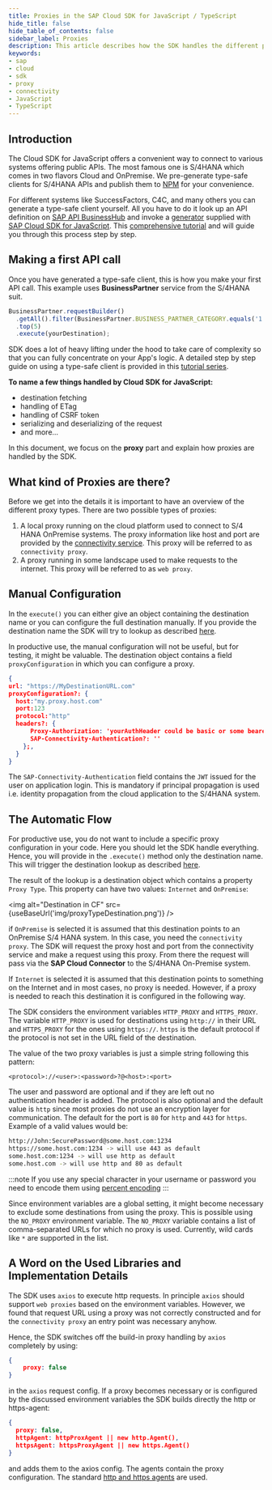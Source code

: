 ```yaml
---
title: Proxies in the SAP Cloud SDK for JavaScript / TypeScript
hide_title: false
hide_table_of_contents: false
sidebar_label: Proxies
description: This article describes how the SDK handles the different proxy options and how they are configured.
keywords:
- sap
- cloud
- sdk
- proxy
- connectivity
- JavaScript
- TypeScript
---
```



## Introduction ##

The Cloud SDK for JavaScript offers a convenient way to connect to various systems offering public APIs. The most famous one is S/4HANA which comes in two flavors Cloud and OnPremise. We pre-generate type-safe clients for S/4HANA APIs and publish them to [NPM](https://www.npmjs.com/search?q=%40sap%2Fcloud-sdk-vdm-*) for your convenience.

For different systems like SuccessFactors, C4C, and many others you can generate a type-safe client yourself. All you have to do it look up an API definition on [SAP API BusinessHub](https://api.sap.com/) and invoke a [generator](../odata/generate-typed-odata-v2-and-v4-client-for-javascript-and-typescript) supplied with [SAP Cloud SDK for JavaScript](https://github.com/SAP/cloud-sdk-js). This [comprehensive tutorial](https://developers.sap.com/tutorials/cloudsdk-js-generator.html) and will guide you through this process step by step.

## Making a first API call ##

Once you have generated a type-safe client, this is how you make your first API call. This example uses **BusinessPartner** service from the S/4HANA suit.

```js
BusinessPartner.requestBuilder()
  .getAll().filter(BusinessPartner.BUSINESS_PARTNER_CATEGORY.equals('1'))
  .top(5)
  .execute(yourDestination);
```

SDK does a lot of heavy lifting under the hood to take care of complexity so that you can fully concentrate on your App's logic. A detailed step by step guide on using a type-safe client is provided in this [tutorial series](https://developers.sap.com/group.s4sdk-js-cloud-foundry.html).

**To name a few things handled by Cloud SDK for JavaScript:**

- destination fetching
- handling of ETag
- handling of CSRF token
- serializing and deserializing of the request
- and more...

In this document, we focus on the **proxy** part and explain how proxies are handled by the SDK.

## What kind of Proxies are there? ##

Before we get into the details it is important to have an overview of the different proxy types.
There are two possible types of proxies:
1. A local proxy running on the cloud platform used to connect to S/4 HANA OnPremise systems.
The proxy information like host and port are provided by the [connectivity service](https://help.sap.com/viewer/cca91383641e40ffbe03bdc78f00f681/Cloud/en-US/daca64dacc6148fcb5c70ed86082ef91.html#loiodaca64dacc6148fcb5c70ed86082ef91__services).
This proxy will be referred to as `connectivity proxy`.
2. A proxy running in some landscape used to make requests to the internet.
This proxy will be referred to as `web proxy`.

## Manual Configuration ##

In the `execute()` you can either give an object containing the destination name or you can configure the full destination manually.
If you provide the destination name the SDK will try to lookup as described [here](destination.mdx).

In productive use, the manual configuration will not be useful, but for testing, it might be valuable.
The destination object contains a field `proxyConfiguration` in which you can configure a proxy.

```JSON
{
url: "https://MyDestinationURL.com"
proxyConfiguration?: {
  host:"my.proxy.host.com"
  port:123
  protocol:"http"
  headers?: {
      Proxy-Authorization: 'yourAuthHeader could be basic or some bearer token'
      SAP-Connectivity-Authentication?: ''
    };,
  }
}
```

The `SAP-Connectivity-Authentication` field contains the `JWT` issued for the user on application login. This is mandatory if principal propagation is used i.e. identity propagation from the cloud application to the S/4HANA system.

## The Automatic Flow ##

For productive use, you do not want to include a specific proxy configuration in your code.
Here you should let the SDK handle everything.
Hence, you will provide in the `.execute()` method only the destination name.
This will trigger the destination lookup as described [here](destination-js-sdk).

The result of the lookup is a destination object which contains a property `Proxy Type`.
This property can have two values: `Internet` and `OnPremise`:

<img alt="Destination in CF" src={useBaseUrl('img/proxyTypeDestination.png')} />

if `OnPremise` is selected it is assumed that this destination points to an OnPremise S/4 HANA system.
In this case, you need the `connectivity proxy`.
The SDK will request the proxy host and port from the connectivity service and make a request using this proxy.
From there the request will pass via the **SAP Cloud Connector** to the S/4HANA On-Premise system.

If `Internet` is selected it is assumed that this destination points to something on the Internet and in most cases, no proxy is needed.
However, if a proxy is needed to reach this destination it is configured in the following way.

The SDK considers the environment variables `HTTP_PROXY` and `HTTPS_PROXY`.
The variable `HTTP_PROXY` is used for destinations using `http://` in their URL and `HTTPS_PROXY` for the ones using `https://`.
`https` is the default protocol if the protocol is not set in the URL field of the destination.

The value of the two proxy variables is just a simple string following this pattern:
```
<protocol>://<user>:<password>?@<host>:<port>
```
The user and password are optional and if they are left out no authentication header is added.
The protocol is also optional and the default value is `http` since most proxies do not use an encryption layer for communication.
The default for the port is `80` for `http` and `443` for `https`. Example of a valid values would be:
```bash script
http://John:SecurePassword@some.host.com:1234
https://some.host.com:1234 -> will use 443 as default
some.host.com:1234 -> will use http as default
some.host.com -> will use http and 80 as default
```

:::note
If you use any special character in your username or password you need to encode them using [percent encoding](https://en.wikipedia.org/wiki/Percent-encoding)
:::

Since environment variables are a global setting, it might become necessary to exclude some destinations from using the proxy.
This is possible using the `NO_PROXY` environment variable.
The `NO_PROXY` variable contains a list of comma-separated URLs for which no proxy is used.
Currently, wild cards like `*` are supported in the list.

## A Word on the Used Libraries and Implementation Details ##

The SDK uses `axios` to execute http requests.
In principle `axios` should support  `web proxies` based on the environment variables.
However, we found that request URL using a proxy was not correctly constructed and for the `connectivity proxy` an entry point was necessary anyhow.

Hence, the SDK switches off the build-in proxy handling by `axios` completely by using:

```json
{
    proxy: false
}

```
in the `axios` request config.
If a proxy becomes necessary or is configured by the discussed environment variables the SDK builds directly the http or https-agent:

```json
{
  proxy: false,
  httpAgent: httpProxAgent || new http.Agent(),
  httpsAgent: httpsProxyAgent || new https.Agent()
}

```
and adds them to the axios config. The agents contain the proxy configuration.
The standard [http and https agents](https://www.npmjs.com/package/http-proxy-agent) are used.
